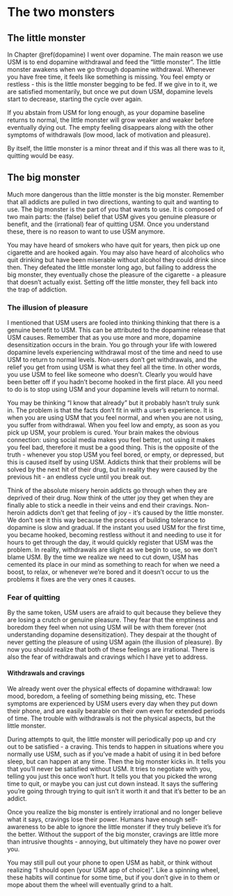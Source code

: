 # The two monsters {#why-hard}

## The little monster
In Chapter \@ref(dopamine) I went over dopamine. The main reason we use USM is to end dopamine withdrawal and feed the "little monster". 
The little monster awakens when we go through dopamine withdrawal. Whenever you have free time, it feels like something is missing. You feel empty or restless - this is the little monster begging to be fed. If we give in to it, we are satisfied momentarily, but once we put down USM, dopamine levels start to decrease, starting the cycle over again.

If you abstain from USM for long enough, as your dopamine baseline returns to normal, the little monster will grow weaker and weaker before eventually dying out. The empty feeling disappears along with the other symptoms of withdrawals (low mood, lack of motivation and pleasure).

By itself, the little monster is a minor threat and if this was all there was to it, quitting would be easy.

## The big monster
Much more dangerous than the little monster is the big monster. Remember that all addicts are pulled in two directions, wanting to quit and wanting to use. The big monster is the part of you that wants to use. It is composed of two main parts: the (false) belief that USM gives you genuine pleasure or benefit, and the (irrational) fear of quitting USM. Once you understand these, there is no reason to want to use USM anymore.

You may have heard of smokers who have quit for years, then pick up one cigarette and are hooked again. You may also have heard of alcoholics who quit drinking but have been miserable without alcohol they could drink since then. They defeated the little monster long ago, but failing to address the big monster, they eventually chose the pleasure of the cigarette - a pleasure that doesn't actually exist. Setting off the little monster, they fell back into the trap of addiction.

### The illusion of pleasure
I mentioned that USM users are fooled into thinking thinking that there is a genuine benefit to USM. This can be attributed to the dopamine release that USM causes. Remember that as you use more and more, dopamine desensitization occurs in the brain. You go through your life with lowered dopamine levels experiencing withdrawal most of the time and need to use USM to return to normal levels. Non-users don't get withdrawals, and the relief you get from using USM is what they feel all the time. In other words, you use USM to feel like someone who doesn't. Clearly you would have been better off if you hadn't become hooked in the first place. All you need to do is to stop using USM and your dopamine levels will return to normal.

You may be thinking "I know that already" but it probably hasn't truly sunk in. The problem is that the facts don't fit in with a user's experience. It is when you are using USM that you feel normal, and when you are not using, you suffer from withdrawal. When you feel low and empty, as soon as you pick up USM, your problem is cured. Your brain makes the obvious connection: using social media makes you feel better, not using it makes you feel bad, therefore it must be a good thing. This is the opposite of the truth - whenever you stop USM you feel bored, or empty, or depressed, but this is caused itself by using USM. Addicts think that their problems will be solved by the next hit of their drug, but in reality they were caused by the previous hit - an endless cycle until you break out.

Think of the absolute misery heroin addicts go through when they are deprived of their drug. Now think of the utter joy they get when they are finally able to stick a needle in their veins and end their cravings. Non-heroin addicts don't get that feeling of joy - it's caused by the little monster. We don't see it this way because the process of building tolerance to dopamine is slow and gradual. If the instant you used USM for the first time, you became hooked, becoming restless without it and needing to use it for hours to get through the day, it would quickly register that USM was the problem. In reality, withdrawals are slight as we begin to use, so we don't blame USM. By the time we realize we need to cut down, USM has cemented its place in our mind as something to reach for when we need a boost, to relax, or whenever we're bored and it doesn't occur to us the problems it fixes are the very ones it causes.

### Fear of quitting
By the same token, USM users are afraid to quit because they believe they are losing a crutch or genuine pleasure. They fear that the emptiness and boredom they feel when not using USM will be with them forever (not understanding dopamine desensitization). They despair at the thought of never getting the pleasure of using USM again (the illusion of pleasure). By now you should realize that both of these feelings are irrational. There is also the fear of withdrawals and cravings which I have yet to address.

#### Withdrawals and cravings {-}
We already went over the physical effects of dopamine withdrawal: low mood, boredom, a feeling of something being missing, etc. These symptoms are experienced by USM users every day when they put down their phone, and are easily bearable on their own even for extended periods of time. The trouble with withdrawals is not the physical aspects, but the little monster.

During attempts to quit, the little monster will periodically pop up and cry out to be satisfied - a craving. This tends to happen in situations where you normally use USM, such as if you've made a habit of using it in bed before sleep, but can happen at any time. Then the big monster kicks in. It tells you that you'll never be satisfied without USM. It tries to negotiate with you, telling you just this once won't hurt. It tells you that you picked the wrong time to quit, or maybe you can just cut down instead. It says the suffering you're going through trying to quit isn't it worth it and that it's better to be an addict. 

Once you realize the big monster is entirely irrational and no longer believe what it says, cravings lose their power. Humans have enough self-awareness to be able to ignore the little monster if they truly believe it's for the better. Without the support of the big monster, cravings are little more than intrusive thoughts - annoying, but ultimately they have no power over you. 

You may still pull out your phone to open USM as habit, or think without realizing "I should open (your USM app of choice)". Like a spinning wheel, these habits will continue for some time, but if you don't give in to them or mope about them the wheel will eventually grind to a halt.
